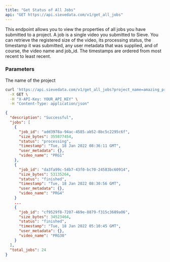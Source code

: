 ```yaml
---
title: "Get Status of All Jobs"
api: "GET https://api.sievedata.com/v1/get_all_jobs"
---
```


This endpoint allows you to view the properties of all jobs you have submitted to a project. A job is a single video you submitted to Sieve. You can retrieve the registered size of the video, its processing status, the timestamp it was submitted, any user metadata that was supplied, and of course, the video name and job_id. The timestamps are ordered from most recent to least recent.

### Parameters

<Param query="project_name" type="string">
  The name of the project
</Param>

<RequestExample>

```bash Terminal
curl 'https://api.sievedata.com/v1/get_all_jobs?project_name=amazing_project_1' \
  -X GET \
  -H "X-API-Key: YOUR_API_KEY" \
  -H "Content-Type: application/json"
```

</RequestExample>

<ResponseExample>

```json Example
{
  "description": "Successful",
  "jobs": [
    {
      "job_id": "add3978a-94ac-4585-ab52-8bc5c2295c6f",
      "size_bytes": 355877454,
      "status": "processing",
      "timestamp": "Tue, 18 Jan 2022 08:36:11 GMT",
      "user_metadata": {},
      "video_name": "PRG1"
    },
    {
      "job_id": "da3fa99c-54b7-43f0-bc70-24583bc60914",
      "size_bytes": 53135264,
      "status": "finished",
      "timestamp": "Tue, 18 Jan 2022 08:30:56 GMT",
      "user_metadata": {},
      "video_name": "PRG4"
    }
    ...
    {
      "job_id": "cf9529f8-7207-469e-8879-f315c3689a06",
      "size_bytes": 34523464,
      "status": "finished",
      "timestamp": "Tue, 18 Jan 2022 05:10:45 GMT",
      "user_metadata": {},
      "video_name": "PRG30"
    }
  ],
  "total_jobs": 24
}
```

</ResponseExample>
